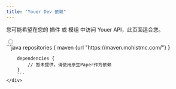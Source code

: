 ```yaml
---
title: "Youer Dev 依赖"
---
```


<p>您可能希望在您的 插件 或 模组 中访问 Youer API，此页面适合您。</p>

<div role="tablist" className="tabs tabs-lifted my-6">
    <input type="radio" name="versionTabs" role="tab" className="tab" aria-label="1.21.1" defaultChecked/>
    <div role="tabpanel" className="tab-content bg-base-100 border-base-300 rounded-box p-6">
        ```java
        repositories {
            maven {url "https://maven.mohistmc.com/"}
        }

        dependencies {
            // 暂未提供，请使用原生Paper作为依赖
        }
        ```
    </div>
</div>
